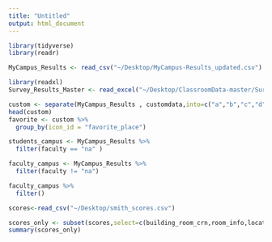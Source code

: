 ```yaml
---
title: "Untitled"
output: html_document
---
```

```r
library(tidyverse)
library(readr)
```

```r
MyCampus_Results <- read_csv("~/Desktop/MyCampus-Results_updated.csv")
```

```r
library(readxl)
Survey_Results_Master <- read_excel("~/Desktop/ClassroomData-master/Survey Results - Master.xlsx")
```


```r
custom <- separate(MyCampus_Results , customdata,into=c("a","b","c","d"),sep=",")
head(custom)
favorite <- custom %>%
  group_by(icon_id = "favorite_place")
```


```r
students_campus <- MyCampus_Results %>%
  filter(faculty == "na" )

faculty_campus <- MyCampus_Results %>%
  filter(faculty != "na")

faculty_campus %>%
  filter()
```


```r
scores<-read_csv("~/Desktop/smith_scores.csv")
```

```r
scores_only <- subset(scores,select=c(building_room_crn,room_info,location,environmental_quality,layout_furnishings,tools_technology,safety,accessibility,total))
summary(scores_only)
```

